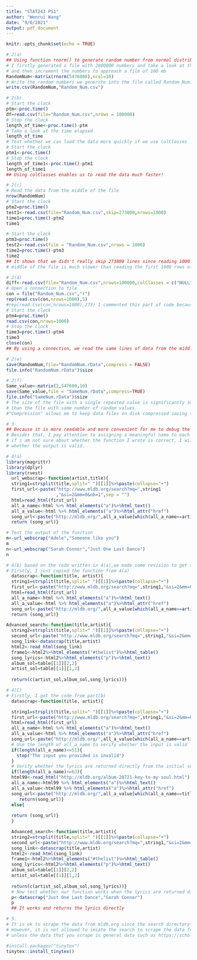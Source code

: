 ---
title: "STAT243 PS1"
author: "Wenrui Wang"
date: "9/6/2021"
output: pdf_document
---

```{r setup, include=FALSE}
knitr::opts_chunk$set(echo = TRUE)
```

```{r}
# 2(a) 
## Using function rnorm() to generate random number from normal distribution
# I firstly generated a file with 2000000 numbers and take a look at the size of the file 
# and then increment the numbers to approach a file of 100 mb
RandomNum<-matrix(rnorm(5476000),ncol=10)
# Write the random numbers we generate into the file called Random_Num.csv
write.csv(RandomNum,"Random_Num.csv")
```

```{r}
# 2(b)
# Start the clock
ptm<-proc.time()
df=read.csv(file="Random_Num.csv",nrows = 100000)
# Stop the clock
length_of_time<-proc.time()-ptm
# Take a look at the time elapsed
length_of_time
# Test whether we can load the data more quickly if we use colClasses
# Start the clock
ptm1<-proc.time()
# Stop the clock
length_of_time1<-proc.time()-ptm1
length_of_time1
## Using colClasses enables us to read the data much faster!
```

```{r}
# 2(c)
# Read the data from the middle of the file
nrow(RandomNum)
# Start the clock
ptm2=proc.time()
test1<-read.csv(file="Random_Num.csv",skip=273800,nrows=1000)
time1=proc.time()-ptm2
time1

# Start the clock
ptm3=proc.time()
test2<-read.csv(file = "Random_Num.csv",nrows = 1000)
time2=proc.time()-ptm3
time2
## It shows that we didn't really skip 273800 lines since reading 1000 rows from the 
# middle of the file is much slower than reading the first 1000 rows of data
```

```{r}
# 2(d)
diff<-read.csv(file="Random_Num.csv",nrows=100000,colClasses = c("NULL",rep('double',10)))
# Open a connection to file
con = file("Random_Num.csv","r")
rep(read.csv(con,nrows=1000),5)
#rep(read.csv(con,nrows=1000),273) I commented this part of code because it will make pdf extremely large
# Start the clock
ptm4=proc.time()
read.csv(con,nrows=1000)
# Stop the clock
time3=proc.time()-ptm4
time3
close(con)
## By using a connection, we read the same lines of data from the middle of the data file more quickly then we use skip and nrows to read the same number of lines from data file in part(c), which implies that we should try to use connection to improve the efficiency of our data analyzing in the future.
```

```{r}
# 2(e)
save(RandomNum,file="RandomNum.rData",compress = FALSE)
file.info("RandomNum.rData")$size
```
```{r}
# 2(f)
Same_value<-matrix(2,547600,10)
save(Same_value,file = "SameNum.rData",compress=TRUE)
file.info("SameNum.rData")$size
# The size of the file with a single repeated value is significantly smaller 
# than the file with same number of random values. 
#"Compression" allows me to keep data files on disk compressed saving space and time!
```

```{r}
# 3
## Because it is more readable and more convenient for me to debug the functions. 
# Besides that, I pay attention to assigning a meaningful name to each of the functions. If the function name itself is intricate, I write a comment to illustrate the purpose of the function. Last but not the least, 
# if i am not sure about whether the function I wrote is correct, I will test the function and check 
# whether the output is valid.
```

```{r}
# 4(a)
library(magrittr)
library(dplyr)
library(rvest)
  url_webscrap<-function(artist,title){
  string1=strsplit(title,split=" ")[[1]]%>%paste(collapse="+")
  first_url<-paste("http://www.mldb.org/search?mq=",string1
                   ,"&si=2&mm=0&ob=1",sep = "")
  html=read_html(first_url)
  all_a_name<-html %>% html_elements("a")%>%html_text()
  all_a_value<-html %>% html_elements("a")%>%html_attr("href")
  song_url<-paste("http://mldb.org/",all_a_value[which(all_a_name==artist)+1],sep="")
  return (song_url)}

# Test the output of the function
m<-url_webscrap("Adele","Someone like you")
m
n<-url_webscrap("Sarah Connor","Just One Last Dance")
n
```

```{r}
# 4(b) based on the code written in 4(a),we made some revision to get the required function
# Firstly, I just copied the function from 4(a)
  datascrap<-function(title, artist){
  string1=strsplit(title,split=" ")[[1]]%>%paste(collapse="+")
  first_url<-paste("http://www.mldb.org/search?mq=",string1,"&si=2&mm=0&ob=1",sep = "")
  html=read_html(first_url)
  all_a_name<-html %>% html_elements("a")%>%html_text()
  all_a_value<-html %>% html_elements("a")%>%html_attr("href")
  song_url<-paste("http://mldb.org/",all_a_value[which(all_a_name==artist)+1],sep="")
  return (song_url)}

Advanced_search<-function(title,artist){
  string2=strsplit(title,split=" ")[[1]]%>%paste(collapse="+")
  second_url<-paste("http://www.mldb.org/search?mq=",string1,"&si=2&mm=0&ob=1",sep = "")
  song_link<-datascrap(title,artist)
  html2<-read_html(song_link)
  frame1<-html2%>%html_elements("#thelist")%>%html_table()
  song_lyrics<-html2%>%html_elements("p")%>%html_text()
  album_sol=table[[1]][2,2]
  artist_sol=table[[1]][1,2]
  
  return(c(artist_sol,album_sol,song_lyrics))}
```

```{r}
# 4(C)
# Firstly, I got the code from part(b)
  datascrap<-function(title, artist){

  string1=strsplit(title,split=" ")[[1]]%>%paste(collapse="+")
  first_url<-paste("http://www.mldb.org/search?mq=",string1,"&si=2&mm=0&ob=1",sep = "")
  html=read_html(first_url)
  all_a_name<-html %>% html_elements("a")%>%html_text()
  all_a_value<-html %>% html_elements("a")%>%html_attr("href")
  song_url<-paste("http://mldb.org/",all_a_value[which(all_a_name==artist)+1],sep="")
  # Use the length of all_a_name to verify whether the input is valid
  if(length(all_a_name)<=51){
    stop("The input you provided is invalid")
  }
  # Verify whether the lyrics are returned directly from the initial search
  if(length(all_a_name)<=63){
  html99<-read_html("http://mldb.org/album-20721-key-to-my-soul.html")
  all_a_name<-html99 %>% html_elements("a")%>%html_text()
  all_a_value<-html99 %>% html_elements("a")%>%html_attr("href")
  song_url<-paste("http://mldb.org/",all_a_value[which(all_a_name==title)],sep="")
     return(song_url)}
  else{
  
  return (song_url)}
  }

  Advanced_search<-function(title,artist){
  string2=strsplit(title,split=" ")[[1]]%>%paste(collapse="+")
  second_url<-paste("http://www.mldb.org/search?mq=",string1,"&si=2&mm=0&ob=1",sep = "")
  song_link<-datascrap(title,artist)
  html2<-read_html(song_link)
  frame1<-html2%>%html_elements("#thelist")%>%html_table()
  song_lyrics<-html2%>%html_elements("p")%>%html_text()
  album_sol=table[[1]][2,2]
  artist_sol=table[[1]][1,2]
  
  return(c(artist_sol,album_sol,song_lyrics))}
  # Now test whether our function works when the lyrics are returned directly from the initial search
  p<-datascrap("Just One Last Dance","Sarah Connor")
  p
  ## It works and returns the lyrics directly
```

```{r}
# 5.
# It is ok to scrape the data from mldb.org since the search directory is not disallowed.
# However, it is not allowed to imiate the search to scrape the data from Google Scholar
# unless the data that you scrape is general data such as https://scholar.google.com/citations?view_op=metrics_intro.
```


```{r}
#install.packages("tinytex")
tinytex::install_tinytex()
```









